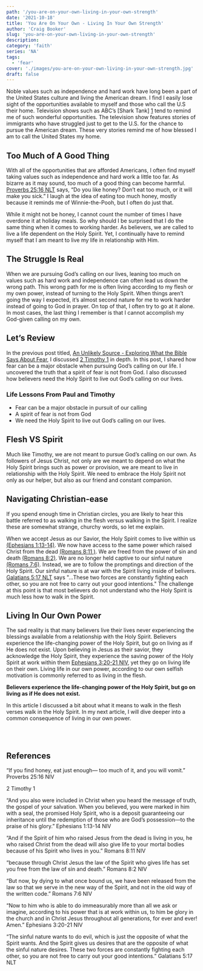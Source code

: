```yaml
---
path: '/you-are-on-your-own-living-in-your-own-strength'
date: '2021-10-18'
title: 'You Are On Your Own - Living In Your Own Strength'
author: 'Craig Booker'
slug: 'you-are-on-your-own-living-in-your-own-strength'
description:
category: 'faith'
series: 'NA'
tags:
  - 'fear'
cover: './images/you-are-on-your-own-living-in-your-own-strength.jpg'
draft: false
---
```


Noble values such as independence and hard work have long been a part of the United States culture and living the American dream. I find I easily lose sight of the opportunities available to myself and those who call the U.S their home. Television shows such as ABC’s [Shark Tank] [1] tend to remind me of such wonderful opportunities. The television show features stories of immigrants who have struggled just to get to the U.S. for the chance to pursue the American dream. These very stories remind me of how blessed I am to call the United States my home.

## Too Much of A Good Thing

With all of the opportunities that are afforded Americans, I often find myself taking values such as independence and hard work a little too far. As bizarre as it may sound, too much of a good thing can become harmful. [Proverbs 25:16 NLT][2] says, “Do you like honey? Don’t eat too much, or it will make you sick.” I laugh at the idea of eating too much honey, mostly because it reminds me of Winnie-the-Pooh, but I often do just that.

While it might not be honey, I cannot count the number of times I have overdone it at holiday meals. So why should I be surprised that I do the same thing when it comes to working harder. As believers, we are called to live a life dependent on the Holy Spirit. Yet, I continually have to remind myself that I am meant to live my life in relationship with Him.

## The Struggle Is Real

When we are pursuing God’s calling on our lives, leaning too much on values such as hard work and independence can often lead us down the wrong path. This wrong path for me is often living according to my flesh or my own power, instead of turning to the Holy Spirit. When things aren’t going the way I expected, it’s almost second nature for me to work harder instead of going to God in prayer. On top of that, I often try to go at it alone. In most cases, the last thing I remember is that I cannot accomplish my God-given calling on my own.

## Let’s Review

In the previous post titled, [An Unlikely Source - Exploring What the Bible Says About Fear](https://craigbooker.com/an-unlikely-source-exploring-what-the-bible-says-about-fear/), I discussed [2 Timothy 1][3] in depth. In this post, I shared how fear can be a major obstacle when pursuing God’s calling on our life. I uncovered the truth that a spirit of fear is not from God. I also discussed how believers need the Holy Spirit to live out God’s calling on our lives.

### Life Lessons From Paul and Timothy

- Fear can be a major obstacle in pursuit of our calling
- A spirit of fear is not from God
- We need the Holy Spirit to live out God’s calling on our lives.

## Flesh VS Spirit

Much like Timothy, we are not meant to pursue God’s calling on our own. As followers of Jesus Christ, not only are we meant to depend on what the Holy Spirit brings such as power or provision, we are meant to live in relationship with the Holy Spirit. We need to embrace the Holy Spirit not only as our helper, but also as our friend and constant companion.

## Navigating Christian-ease

If you spend enough time in Christian circles, you are likely to hear this battle referred to as walking in the flesh versus walking in the Spirit. I realize these are somewhat strange, churchy words, so let me explain.

When we accept Jesus as our Savior, the Holy Spirit comes to live within us [(Ephesians‬ ‭1:13-14)][4]. We now have access to the same power which raised Christ from the dead [(Romans‬ ‭8:11‬ )][5]. We are freed from the power of sin and death [(Romans 8:2)][6]. We are no longer held captive to our sinful nature [(Romans 7:6)][7]. Instead, we are to follow the promptings and direction of the Holy Spirit. Our sinful nature is at war with the Spirit living inside of belivers. [Galatians 5:17 NLT][9] says "...These two forces are constantly fighting each other, so you are not free to carry out your good intentions." The challenge at this point is that most believers do not understand who the Holy Spirit is much less how to walk in the Spirit.

## Living In Our Own Power

The sad reality is that many believers live their lives never experiencing the blessings available from a relationship with the Holy Spirit. Believers experience the life-changing power of the Holy Spirit, but go on living as if He does not exist. Upon believing in Jesus as their savior, they acknowledge the Holy Spirit, they experience the saving power of the Holy Spirit at work within them [Ephesians‬ ‭3:20-21‬ ‭NIV][8]‬‬, yet they go on living life on their own. Living life in our own power, according to our own selfish motivation is commonly referred to as living in the flesh.

**Believers experience the life-changing power of the Holy Spirit, but go on living as if He does not exist.**

In this article I discussed a bit about what it means to walk in the flesh verses walk in the Holy Spirit. In my next article, I will dive deeper into a common consequence of living in our own power.

<br />
<br />

## References

[1]: https://abc.com/shows/shark-tank
[2]: https://proverbs.bible/proverbs-25-16

“If you find honey, eat just enough— too much of it, and you will vomit.”
‭‭Proverbs‬ ‭25:16‬ ‭NIV‬‬

[3]: https://www.bible.com/bible/116/2TI.1

2 Timothy 1

[4]: https://bible.com/bible/111/eph.1.13-14.NIV

“And you also were included in Christ when you heard the message of truth, the gospel of your salvation. When you believed, you were marked in him with a seal, the promised Holy Spirit, who is a deposit guaranteeing our inheritance until the redemption of those who are God’s possession—to the praise of his glory.”
‭‭Ephesians‬ ‭1:13-14‬ ‭NIV‬‬
‬

[5]: https://romans.bible/romans-8-11

“And if the Spirit of him who raised Jesus from the dead is living in you, he who raised Christ from the dead will also give life to your mortal bodies because of his Spirit who lives in you.”
‭‭Romans‬ ‭8:11‬ ‭NIV‬‬

[6]: https://romans.bible/romans-8-2

“because through Christ Jesus the law of the Spirit who gives life has set you free from the law of sin and death.”
‭‭Romans‬ ‭8:2‬ ‭NIV

[7]: https://romans.bible/romans-7-6

“But now, by dying to what once bound us, we have been released from the law so that we serve in the new way of the Spirit, and not in the old way of the written code.”
‭‭Romans‬ ‭7:6‬ ‭NIV‬‬

[8]: https://bible.com/bible/111/eph.3.20-21.NIV

“Now to him who is able to do immeasurably more than all we ask or imagine, according to his power that is at work within us, to him be glory in the church and in Christ Jesus throughout all generations, for ever and ever! Amen.” ‭‭Ephesians‬ ‭3:20-21‬ ‭NIV‬‬

[9]: https://bible.com/bible/116/gal.5.17.NLT

“The sinful nature wants to do evil, which is just the opposite of what the Spirit wants. And the Spirit gives us desires that are the opposite of what the sinful nature desires. These two forces are constantly fighting each other, so you are not free to carry out your good intentions.” ‭‭Galatians‬ ‭5:17‬ ‭NLT‬‬
